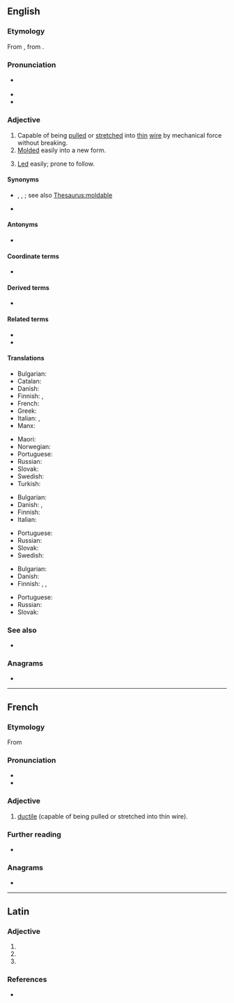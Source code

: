 ==English==
{{was wotd|2009|September|16}}

===Etymology===
From {{etyl|fro|en}}, from {{etyl|la|en}} {{m|la|ductilis||easily led}}.

===Pronunciation===
* {{a|UK|US}} {{IPA|en|/ˈdʌk.taɪl/}}
* {{audio|en|LL-Q1860 (eng)-Vealhurl-ductile.wav |Audio (UK)}}
* {{rhymes|en|ʌktaɪl|s=2}}

===Adjective===
{{en-adj}}

# Capable of being [[pull]]ed or [[stretch]]ed into [[thin]] [[wire]] by mechanical force without breaking.
# [[mold|Molded]] easily into a new form.
# {{lb|en|rare}} [[lead|Led]] easily; prone to follow.

====Synonyms====
* {{sense|molded easily}} {{l|en|flexible}}, {{l|en|plastic}}, {{l|en|pliant}}; see also [[Thesaurus:moldable]]
* {{sense|led easily}} {{l|en|tractable}}

====Antonyms====
* {{sense|capable of being pulled into thin wire}} {{l|en|brittle}}

====Coordinate terms====
* {{l|en|malleable}}

====Derived terms====
* {{l|en|ductilely}}

====Related terms====
* {{l|en|duct}}
* {{l|en|ductility}}

====Translations====
{{trans-top|capable of being pulled or stretched into thin wire}}
* Bulgarian: {{t+|bg|ковък}}
* Catalan: {{t|ca|dúctil}}
* Danish: {{t|da|stækbar}}
* Finnish: {{t+|fi|venyvä}}, {{t+|fi|muokattava}}
* French: {{t+|fr|ductile}}
* Greek: {{t+|el|όλκιμος}}
* Italian: {{t+|it|duttile|m|f}}, {{t|it|trafilabile}}
* Manx: {{t|gv|yn-sheeyney}}
{{trans-mid}}
* Maori: {{t|mi|kōngohe}}
* Norwegian: {{t+|no|formbar}}
* Portuguese: {{t+|pt|dúctil}}
* Russian: {{t+|ru|тягучий}}
* Slovak: {{t|sk|kujný|m}} {{t|sk|rozťažný|m}}
* Swedish: {{t|sv|duktil}}
* Turkish: {{t+|tr|sünek}}
{{trans-bottom}}

{{trans-top|molded easily into a new form}}
* Bulgarian: {{t+|bg|пластичен}}
* Danish: {{t|da|smidig}}, {{t|da|sej}}
* Finnish: {{t+|fi|muokattava}}
* Italian: {{t+|it|duttile|m|f}}
{{trans-mid}}
* Portuguese: {{t+|pt|dúctil}}
* Russian: {{t+|ru|эластичный}}
* Slovak: {{t|sk|tvárny|m}} {{t|sk|tvarovateľný|m}} {{t|sk|poddajný|m}}
* Swedish: {{t+|sv|formbar}}
{{trans-bottom}}

{{trans-top|easily led}}
* Bulgarian: {{t+|bg|податлив}}
* Danish: {{t|da|føjelig}}
* Finnish: {{t|fi|johdateltava}}, {{t+|fi|herkkäuskoinen}}, {{t+|fi|hyväuskoinen}}
{{trans-mid}}
* Portuguese: {{t+|pt|dúctil}}
* Russian: {{t+|ru|послу́шный}}
* Slovak: {{t|sk|poddajný|m}} {{t|sk|ovládateľný|m}}
{{trans-bottom}}

===See also===
* {{l|en|elastic}}

===Anagrams===
* {{anagrams|en|a=cdeiltu|dulcite}}

----

==French==

===Etymology===
From {{etyl|la|fr}}

===Pronunciation===
* {{fr-IPA}}
* {{audio|fr|LL-Q150 (fra)-Pamputt-ductile.wav|Audio}}

===Adjective===
{{fr-adj}}

# [[#English|ductile]] (capable of being pulled or stretched into thin wire).

===Further reading===
* {{R:TLFi}}

===Anagrams===
* {{l|fr|dulcite}}

----

==Latin==

===Adjective===
{{la-adj-form|ductile}}

# {{inflection of|la|ductilis||nom|n|s}}
# {{inflection of|la|ductilis||acc|n|s}}
# {{inflection of|la|ductilis||voc|n|s}}

===References===
* {{R:du Cange}}